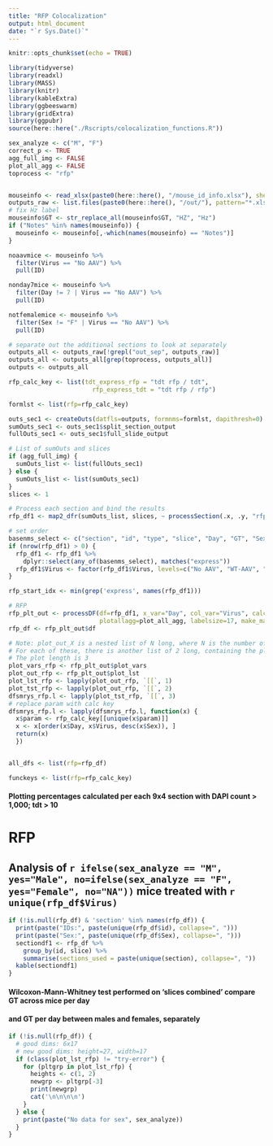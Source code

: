 ```yaml
---
title: "RFP Colocalization"
output: html_document
date: "`r Sys.Date()`"
---
```


```r
knitr::opts_chunk$set(echo = TRUE)
```


```r
library(tidyverse)
library(readxl)
library(MASS)
library(knitr)
library(kableExtra)
library(ggbeeswarm)
library(gridExtra)
library(ggpubr)
source(here::here("./Rscripts/colocalization_functions.R"))

```


```r

sex_analyze <- c("M", "F")
correct_p <- TRUE
agg_full_img <- FALSE 
plot_all_agg <- FALSE 
toprocess <- "rfp"


mouseinfo <- read_xlsx(paste0(here::here(), "/mouse_id_info.xlsx"), sheet="RFP")
outputs_raw <- list.files(paste0(here::here(), "/out/"), pattern="*.xlsx", recursive = T, full.names = T)
# fix Hz label
mouseinfo$GT <- str_replace_all(mouseinfo$GT, "HZ", "Hz")
if ("Notes" %in% names(mouseinfo)) {
  mouseinfo <- mouseinfo[,-which(names(mouseinfo) == "Notes")]
}

noaavmice <- mouseinfo %>% 
  filter(Virus == "No AAV") %>% 
  pull(ID)

nonday7mice <- mouseinfo %>% 
  filter(Day != 7 | Virus == "No AAV") %>% 
  pull(ID)

notfemalemice <- mouseinfo %>% 
  filter(Sex != "F" | Virus == "No AAV") %>% 
  pull(ID)

# separate out the additional sections to look at separately
outputs_all <- outputs_raw[!grepl("out_sep", outputs_raw)] 
outputs_all <- outputs_all[grep(toprocess, outputs_all)]
outputs <- outputs_all

rfp_calc_key <- list(tdt_express_rfp = "tdt rfp / tdt",
                       rfp_express_tdt = "tdt rfp / rfp")

formlst <- list(rfp=rfp_calc_key)

outs_sec1 <- createOuts(datfls=outputs, formnms=formlst, dapithresh=0)
sumOuts_sec1 <- outs_sec1$split_section_output
fullOuts_sec1 <- outs_sec1$full_slide_output

# List of sumOuts and slices
if (agg_full_img) {
  sumOuts_list <- list(fullOuts_sec1)
} else {
  sumOuts_list <- list(sumOuts_sec1)
}
slices <- 1

# Process each section and bind the results
rfp_df1 <- map2_dfr(sumOuts_list, slices, ~ processSection(.x, .y, "rfp", mouseinfo, sex_analyze))

# set order
basenms_select <- c("section", "id", "type", "slice", "Day", "GT", "Sex", "Virus")
if (nrow(rfp_df1) > 0) {
  rfp_df1 <- rfp_df1 %>%
    dplyr::select(any_of(basenms_select), matches("express"))
  rfp_df1$Virus <- factor(rfp_df1$Virus, levels=c("No AAV", "WT-AAV", "Mut-AAV"))
}

rfp_start_idx <- min(grep('express', names(rfp_df1)))

# RFP
rfp_plt_out <- processDF(df=rfp_df1, x_var="Day", col_var="Virus", calc_key=rfp_calc_key, start_idx=rfp_start_idx,
                         plotallagg=plot_all_agg, labelsize=17, make_manual_plot=T, ids_rm=noaavmice) # nonday7mice #noaavmice  #notfemalemice
rfp_df <- rfp_plt_out$df

# Note: plot_out_X is a nested list of N long, where N is the number of parameters (lcn2 tdt spc / tdt, etc.) analyzed.
# For each of these, there is another list of 2 long, containing the plots and the wilcox test summaries.
# The plot length is 3
plot_vars_rfp <- rfp_plt_out$plot_vars
plot_out_rfp <- rfp_plt_out$plot_lst
plot_lst_rfp <- lapply(plot_out_rfp, `[[`, 1)
plot_tst_rfp <- lapply(plot_out_rfp, `[[`, 2)
dfsmrys_rfp.l <- lapply(plot_tst_rfp, `[[`, 3)
# replace param with calc key
dfsmrys_rfp.l <- lapply(dfsmrys_rfp.l, function(x) {
  x$param <- rfp_calc_key[[unique(x$param)]]
  x <- x[order(x$Day, x$Virus, desc(x$Sex)), ]
  return(x)
  })


all_dfs <- list(rfp=rfp_df)

funckeys <- list(rfp=rfp_calc_key)

```

#### Plotting percentages calculated per each 9x4 section with DAPI count > 1,000; tdt > 10

# RFP 
## Analysis of `r ifelse(sex_analyze == "M", yes="Male", no=ifelse(sex_analyze == "F", yes="Female", no="NA"))` mice treated with `r unique(rfp_df$Virus)`

```r
if (!is.null(rfp_df) & 'section' %in% names(rfp_df)) {
  print(paste("IDs:", paste(unique(rfp_df$id), collapse=", ")))
  print(paste("Sex:", paste(unique(rfp_df$Sex), collapse=", ")))
  sectiondf1 <- rfp_df %>% 
    group_by(id, slice) %>% 
    summarise(sections_used = paste(unique(section), collapse=", "))
  kable(sectiondf1)
}
```


#### Wilcoxon-Mann-Whitney test performed on 'slices combined' compare GT across mice per day
#### and GT per day between males and females, separately

```r
if (!is.null(rfp_df)) {
  # good dims: 6x17
  # new good dims: height=27, width=17
  if (class(plot_lst_rfp) != "try-error") {
    for (pltgrp in plot_lst_rfp) {
      heights <- c(1, 2)
      newgrp <- pltgrp[-3]
      print(newgrp)
      cat('\n\n\n\n')
    }
  } else {
    print(paste("No data for sex", sex_analyze))
  }
}
```